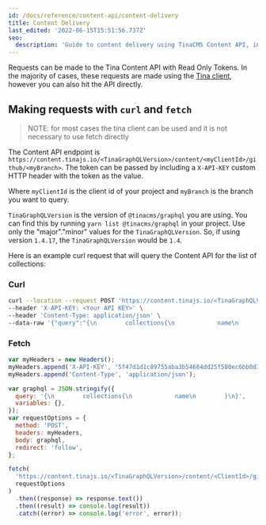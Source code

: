```yaml
---
id: /docs/reference/content-api/content-delivery
title: Content Delivery
last_edited: '2022-06-15T15:51:56.737Z'
seo:
  description: 'Guide to content delivery using TinaCMS Content API, including request methods and authentication with Read Only Tokens.'
---
```


Requests can be made to the Tina Content API with Read Only Tokens. In the majority of cases, these requests are made using the [Tina client](/docs/features/data-fetching/#making-requests-with-the-tina-client), however you can also hit the API directly.

## Making requests with `curl` and `fetch`

> NOTE: for most cases the tina client can be used and it is not necessary to use fetch directly

The Content API endpoint is `https://content.tinajs.io/<TinaGraphQLVersion>/content/<myClientId>/github/<myBranch>`. The token can be passed by including a `X-API-KEY` custom HTTP header with the token as the value.

Where `myClientId` is the client id of your project and `myBranch` is the branch you want to query.

`TinaGraphQLVersion` is the version of `@tinacms/graphql` you are using. You can find this by running `yarn list @tinacms/graphql` in your project. Use only the "major"."minor" values for the `TinaGraphQLVersion`. So, if using version `1.4.17`, the `TinaGraphQLVersion` would be `1.4`.

Here is an example curl request that will query the Content API for the list of collections:

### Curl

```bash
curl --location --request POST 'https://content.tinajs.io/<TinaGraphQLVersion>/content/<ClientId>/github/main' \
--header 'X-API-KEY: <Your API KEY>' \
--header 'Content-Type: application/json' \
--data-raw '{"query":"{\n        collections{\n            name\n        }\n}","variables":{}}'
```

### Fetch

```js
var myHeaders = new Headers();
myHeaders.append('X-API-KEY', '5f47d1d1c89755aba3b54684dd25f580ec6bb0d3');
myHeaders.append('Content-Type', 'application/json');

var graphql = JSON.stringify({
  query: '{\n        collections{\n            name\n        }\n}',
  variables: {},
});
var requestOptions = {
  method: 'POST',
  headers: myHeaders,
  body: graphql,
  redirect: 'follow',
};

fetch(
  'https://content.tinajs.io/<TinaGraphQLVersion>/content/<ClientId>/github/main',
  requestOptions
)
  .then((response) => response.text())
  .then((result) => console.log(result))
  .catch((error) => console.log('error', error));
```
